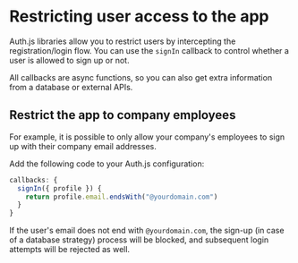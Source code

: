 
# Restricting user access to the app

Auth.js libraries allow you to restrict users by intercepting the registration/login flow. You can use the `signIn` callback to control whether a user is allowed to sign up or not.

<Callout type="info">
  All callbacks are async functions, so you can also get extra information from
  a database or external APIs.
</Callout>

## Restrict the app to company employees

For example, it is possible to only allow your company's employees to sign up with their company email addresses.

Add the following code to your Auth.js configuration:

```ts
callbacks: {
  signIn({ profile }) {
    return profile.email.endsWith("@yourdomain.com")
  }
}
```

If the user's email does not end with `@yourdomain.com`,
the sign-up (in case of a database strategy) process will be blocked, and subsequent login attempts will be rejected as well.
